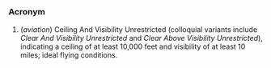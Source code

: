 =={{en}}==

===Acronym===
# (''aviation'') Ceiling And Visibility Unrestricted (colloquial variants include ''Clear And Visibility Unrestricted'' and ''Clear Above Visibility Unrestricted''), indicating a ceiling of at least 10,000 feet and visibility of at least 10 miles; ideal flying conditions.